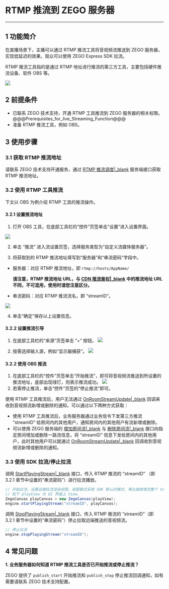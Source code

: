 # RTMP 推流到 ZEGO 服务器

- - -

## 1 功能简介

在直播场景下，主播可以通过 RTMP 推流工具将音视频流推送到 ZEGO 服务器，实现低延迟的效果。观众可以使用 ZEGO Express SDK 拉流。

RTMP 推流工具指的是通过 RTMP 地址进行推流的第三方工具，主要包括硬件推流设备、软件 OBS 等。

![](/Pics/RtmpToZego/rtmptozego.png)


## 2 前提条件

- 已联系 ZEGO 技术支持，开通 RTMP 工具推流到 ZEGO 服务器的相关权限。
@@@Prerequisites_for_live_Streaming_Function@@@
- 准备 RTMP 推流工具，例如 OBS。

## 3 使用步骤

### 3.1 获取 RTMP 推流地址

请联系 ZEGO 技术支持开通服务，通过 [RTMP 推流调度\|_blank](#19828) 服务端接口获取 RTMP 推流地址。

### 3.2 使用 RTMP 工具推流

下文以 OBS 为例介绍 RTMP 工具的推流操作。

#### 3.2.1 设置推流地址

1. 打开 OBS 工具，在底部工具栏的“控件”页签单击“设置”进入设置界面。 
 
![](/Pics/RtmpToZego/obs1.png)

2. 单击 “推流” 进入流设置页签，选择服务类型为“自定义流媒体服务器”。

3. 将获取到的 RTMP 推流地址填写到“服务器”和“串流密码”字段中。

- 服务器：对应 RTMP 推流地址，即 `rtmp://hosts/AppName/`

    **请注意，RTMP 推流地址 URL，与 [CDN 推流鉴权\|_blank](!ExpressVideoSDK-CDN_StreamPublishing_Authentication) 中的推流地址 URL 不同，不可混用，使用时请您注意区分。**

- 串流密码：对应 RTMP 推流流名，即 “streamID”。 

![](/Pics/RtmpToZego/obs2.png)


4. 单击“确定”保存以上设置信息。

#### 3.2.2 设置推流引导

1. 在底部工具栏的“来源”页签单击 “+” 按钮。
![](/Pics/RtmpToZego/obs3.png)

2. 按需选择输入源，例如“显示器捕获”。 
![](/Pics/RtmpToZego/obs4.png)

#### 3.2.2 使用 OBS 推流


1. 在底部工具栏的“控件”页签单击“开始推流”，即可将音视频流推送到所设置的推流地址，底部出现绿灯，则表示推流成功。
![](/Pics/RtmpToZego/obs6.png)
2. 若需停止推流，单击“控件”页签的“停止推流”即可。

<div class="mk-warning">


使用 RTMP 工具推流后，用户无法通过 [OnRoomStreamUpdate\|_blank](@OnRoomStreamUpdate) 回调来收到音视频流新增或删除的通知，可以通过以下两种方式获取：
- 使用 RTMP 工具推流后，业务服务器通过业务信令下发第三方推流 “streamID” 给房间内的其他用户，通知房间内的其他用户有流新增或删除。
- 可以使用 ZEGO 服务端的 [增加房间流\|_blank](#19561) 与 [删除房间流\|_blank](#19563) 接口向指定房间增加或删除一路流信息，将 “streamID” 信息下发给房间内的其他用户，此时其他用户可以就通过 [OnRoomStreamUpdate\|_blank](@OnRoomStreamUpdate) 回调收到音视频流新增或删除的通知。
</div>


### 3.3 使用 SDK 拉流/停止拉流

调用 [StartPlayingStream\|_blank](@StartPlayingStream) 接口，传入 RTMP 推流的 “streamID” （即 3.2.1 章节中设置的“串流密码”）进行拉流播放。

```Java
// 开始拉流，设置远端拉流渲染视图，视图模式采用 SDK 默认的模式，等比缩放填充整个 View
// 如下 playView 为 UI 界面上 View.
ZegoCanvas playCanvas = new ZegoCanvas(playView);
engine.startPlayingStream("streamID", playCanvas);
```


调用 [StopPlayingStream\|_blank](@StopPlayingStream) 接口，传入 RTMP 推流的 “streamID”（即 3.2.1 章节中设置的“串流密码”）停止拉取远端推送的音视频流。

```Java
// 停止拉流
engine.stopPlayingStream("streamID");
```




## 4 常见问题

**1. 业务服务器如何知道 RTMP 推流工具是否已开始推流或停止推流？**

ZEGO 提供了 `publish_start` 开始推流和 `publish_stop` 停止推流回调通知，如有需要请联系 ZEGO 技术支持配置。
